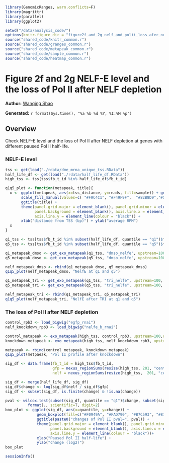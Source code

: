 ``` r
library(GenomicRanges, warn.conflicts=F)
library(magrittr)
library(parallel)
library(ggplot2)

setwd("/data/analysis_code/")
options(knitr.figure_dir = "figure2f_and_2g_nelf_and_polii_loss_afer_nelf_kd")
source("shared_code/knitr_common.r")
source("shared_code/granges_common.r")
source("shared_code/metapeak_common.r")
source("shared_code/sample_common.r")
source("shared_code/heatmap_common.r")
```

# Figure 2f and 2g NELF-E level and the loss of Pol II after NELF depletion

**Author:** [Wanqing Shao](mailto:was@stowers.org)

**Generated:** `r format(Sys.time(), "%a %b %d %Y, %I:%M %p")`

## Overview 

Check NELF-E level and the loss of Pol II after NELF depletion at genes with different paused Pol II half-life.  

### NELF-E level

```r
tss <- get(load("./rdata/dme_mrna_unique_tss.RData"))
half_life_df <- get(load("./rdata/half_life_df.RData"))
high_tss <- tss[tss$fb_t_id %in% half_life_df$fb_t_id]

q1q5_plot <- function(metapeak, title){
  x <- ggplot(metapeak, aes(x=tss_distance, y=reads, fill=sample)) + geom_area(position="identity", alpha=0.8)  + 
       scale_fill_manual(values=c( "#F9C4C1", "#F49F9F",  "#82B8D9","#5C87BB"))+
       ggtitle(title) + 
       theme(panel.grid.major = element_blank(), panel.grid.minor = element_blank(), 
             panel.background = element_blank(), axis.line.x = element_line(colour = "black"), 
             axis.line.y = element_line(colour = "black")) + 
       xlab("distance from TSS (bp)") + ylab("average RPM")
  x
}

q1_tss <- tss[tss$fb_t_id %in% subset(half_life_df, quantile == "q1")$fb_t_id]
q5_tss <- tss[tss$fb_t_id %in% subset(half_life_df, quantile == "q5")$fb_t_id]

q1_metapeak_dmso <- get_exo_metapeak(q1_tss, "dmso_nelfe", upstream=100, downstream=101, sample_name = "q1", smooth=5)
q5_metapeak_dmso <- get_exo_metapeak(q5_tss, "dmso_nelfe", upstream=100, downstream=101, sample_name = "q5", smooth=5)

nelf_metapeak_dmso <- rbind(q1_metapeak_dmso, q5_metapeak_dmso)
q1q5_plot(nelf_metapeak_dmso, "NelfE at q1 and q5")

q1_metapeak_tri <- get_exo_metapeak(q1_tss, "tri_nelfe", upstream=100, downstream=101, sample_name = "q1", smooth=5)
q5_metapeak_tri <- get_exo_metapeak(q5_tss, "tri_nelfe", upstream=100, downstream=101, sample_name = "q5", smooth=5)

nelf_metapeak_tri <- rbind(q1_metapeak_tri, q5_metapeak_tri)
q1q5_plot(nelf_metapeak_tri, "NelfE after TRI at q1 and q5")
```

### The loss of Pol II after NELF depletion

```r
control_rpb3 <- load_bigwig("egfp_rnai")
nelf_knockdown_rpb3 <- load_bigwig("nelfe_b_rnai")

control_metapeak <- exo_metapeak(high_tss, control_rpb3, upstream=100,downstream=101, sample_name = "eGFP knockdown", smooth=5)
knockdown_metapeak <- exo_metapeak(high_tss, nelf_knockdown_rpb3, upstream=100,downstream=101, sample_name = "NelfE+B knockdown", smooth=5)

metpaeak <- rbind(control_metapeak, knockdown_metapeak)
q1q5_plot(metpaeak, "Pol II profile after knockdown")

sig_df <- data.frame(fb_t_id = high_tss$fb_t_id, 
                     gfp = nexus_regionSums(resize(high_tss, 201, "center"), control_rpb3),
                     nelf = nexus_regionSums(resize(high_tss,  201, "center"), nelf_knockdown_rpb3))

sig_df <- merge(half_life_df, sig_df)
sig_df$change <- log(sig_df$nelf / sig_df$gfp)
sig_df <- subset(sig_df, is.finite(change) & !is.na(change))

pval <- wilcox.test(subset(sig_df, quantile == "q1")$change, subset(sig_df, quantile == "q5")$change)$p.value %>% 
          format(., scientific=T, digit=2)
box_plot <- ggplot(sig_df, aes(x=quantile, y=change)) + 
              geom_boxplot(fill=c("#F0949A", "#FAD790", "#B7C593", "#81B6A9", "#6C97CA")) +  
              ggtitle(paste0("changes of Pol II pval=", pval)) +
              theme(panel.grid.major = element_blank(), panel.grid.minor = element_blank(), 
                    panel.background = element_blank(), axis.line.x = element_line(colour = "black"), 
                    axis.line.y = element_line(colour = "black"))+
              xlab("Paused Pol II half-life") +
              ylab("change (log2)")
box_plot
```

```r
sessionInfo()
```